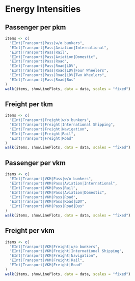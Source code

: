 # Energy Intensities
## Passenger per pkm
```r
items <- c(
  "EInt|Transport|Pass|w/o bunkers",
  "EInt|Transport|Pass|Aviation|International",
  "EInt|Transport|Pass|Rail",
  "EInt|Transport|Pass|Aviation|Domestic",
  "EInt|Transport|Pass|Road",
  "EInt|Transport|Pass|Road|LDV",
  "EInt|Transport|Pass|Road|LDV|Four Wheelers",
  "EInt|Transport|Pass|Road|LDV|Two Wheelers",
  "EInt|Transport|Pass|Road|Bus"
)
walk(items, showLinePlots, data = data, scales = "fixed")
```

## Freight per tkm
```r
items <- c(
  "EInt|Transport|Freight|w/o bunkers",
  "EInt|Transport|Freight|International Shipping",
  "EInt|Transport|Freight|Navigation",
  "EInt|Transport|Freight|Rail",
  "EInt|Transport|Freight|Road"
)
walk(items, showLinePlots, data = data, scales = "fixed")
```

## Passenger per vkm
```r
items <- c(
  "EInt|Transport|VKM|Pass|w/o bunkers",
  "EInt|Transport|VKM|Pass|Aviation|International",
  "EInt|Transport|VKM|Pass|Rail",
  "EInt|Transport|VKM|Pass|Aviation|Domestic",
  "EInt|Transport|VKM|Pass|Road",
  "EInt|Transport|VKM|Pass|Road|LDV",
  "EInt|Transport|VKM|Pass|Road|Bus"
)
walk(items, showLinePlots, data = data, scales = "fixed")
```

## Freight per vkm
```r
items <- c(
  "EInt|Transport|VKM|Freight|w/o bunkers",
  "EInt|Transport|VKM|Freight|International Shipping",
  "EInt|Transport|VKM|Freight|Navigation",
  "EInt|Transport|VKM|Freight|Rail",
  "EInt|Transport|VKM|Freight|Road"
)
walk(items, showLinePlots, data = data, scales = "fixed")
```
